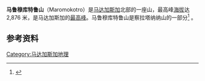 {{Infobox mountain
| Name = 马鲁穆库特鲁山
| photo = 
| Caption = 
| Elevation = 2,876 m
| Prominence = 2,876 m
| pushpin_map = Madagascar
| pushpin_label_position = <!-- 圖標文字位置：left, right, top, bottom, none -->
| pushpin_map_caption = 马鲁穆库特鲁山在马达加斯加岛的位置
| pushpin_mapsize = 200
| label = <!--位置圖中的地點標記，缺省則等同"Name"參數-->
| map_relief = <!-- 如果不想使用Location map的地形圖，填map_relief=0 -->
| Listing = [[各国最高点列表|各国最高点列表]]
| Language = [[Malagasy|Malagasy]]
| Location = {{Flag|Madagascar}}
| latd= 14 |latm= 1 |lats= 24 |latNS= S
| longd= 48 |longm= 57 |longs= 57 |longEW= E
| Coordinates = {{coord|14.02333|S|48.96583|E|type:mountain}}
| coordinates_ref = 
| topo = 
| type = 
| age = 
| first_ascent = 
| easiest_route = 
}}

'''马鲁穆库特鲁山'''（Maromokotro）是[[马达加斯加|马达加斯加]]北部的一座山，最高峰[[海拔|海拔]]达2,876 米，是马达加斯加的[[各国最高点列表|最高峰]]。马鲁穆库特鲁山是察拉塔纳纳山的一部分<ref>{{cite web|title=马达加斯加介绍|url=http://www.airprice.com/destguides/feizhou/madajsj/city_madajsj.html|accessdate=2011-06-03|deadurl=yes|archiveurl=https://web.archive.org/web/20110604150104/http://www.airprice.com/destguides/feizhou/madajsj/city_madajsj.html|archivedate=2011-06-04}}</ref> 。

==参考资料==
{{reflist}}

[[Category:马达加斯加地理|Category:马达加斯加地理]]

{{Madagascar-geo-stub}}